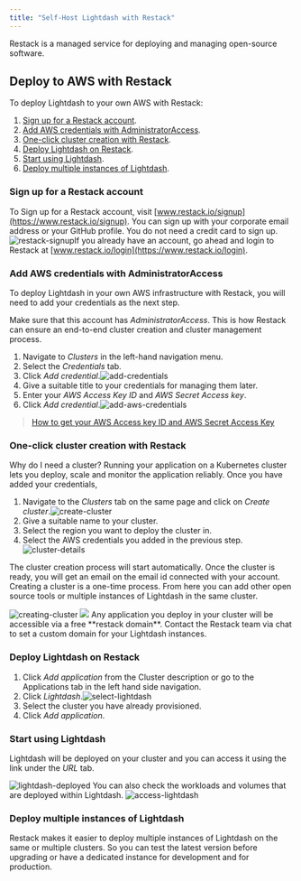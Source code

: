```yaml
---
title: "Self-Host Lightdash with Restack"
---
```


Restack is a managed service for deploying and managing open-source software.

## Deploy to AWS with Restack[](#deploy-to-aws-with-restack "Direct link to Deploy to AWS with Restack")

To deploy Lightdash to your own AWS with Restack:

1. [Sign up for a Restack account](#sign-up-for-a-restack-account).
2. [Add AWS credentials with AdministratorAccess](#add-aws-credentials-with-administratoraccess).
3. [One-click cluster creation with Restack](#one-click-cluster-creation-with-restack).
4. [Deploy Lightdash on Restack](#deploy-lightdash-on-restack).
5. [Start using Lightdash](#start-using-lightdash).
6. [Deploy multiple instances of Lightdash](#deploy-multiple-instances-of-lightdash).

### Sign up for a Restack account[](#sign-up-for-a-restack-account "Direct link to Sign up for a Restack account")

To Sign up for a Restack account, visit [www.restack.io/signup](https://www.restack.io/signup). You can sign up with your corporate email address or your GitHub profile. You do not need a credit card to sign up.![restack-signup](/images/self-host/restack-sign-up-60fca1b9c951d0d6ccb452e821822fc3.png)If you already have an account, go ahead and login to Restack at [www.restack.io/login](https://www.restack.io/login).

### Add AWS credentials with AdministratorAccess[](#add-aws-credentials-with-administratoraccess "Direct link to Add AWS credentials with AdministratorAccess")

To deploy Lightdash in your own AWS infrastructure with Restack, you will need to add your credentials as the next step.

Make sure that this account has _AdministratorAccess_. This is how Restack can ensure an end-to-end cluster creation and cluster management process.

1. Navigate to _Clusters_ in the left-hand navigation menu.
2. Select the _Credentials_ tab.
3. Click _Add credential_.![add-credentials](/images/self-host/restack-add-credentials-169204966d7f6e01aa644c1d96b950c4.png)
4. Give a suitable title to your credentials for managing them later.
5. Enter your _AWS Access Key ID_ and _AWS Secret Access key_.
6. Click _Add credential_.![add-aws-credentials](/images/self-host/restack-add-AWS-creds-3e97bb5d65365673914685cb89a5dbaa.png)

> [How to get your AWS Access key ID and AWS Secret Access Key](https://docs.aws.amazon.com/accounts/latest/reference/root-user-access-key.html)

### One-click cluster creation with Restack[](#one-click-cluster-creation-with-restack "Direct link to One-click cluster creation with Restack")


<Info>
Why do I need a cluster?
Running your application on a Kubernetes cluster lets you deploy, scale and monitor the application reliably.
</Info>
Once you have added your credentials,

1. Navigate to the _Clusters_ tab on the same page and click on _Create cluster_.![create-cluster](/images/self-host/restack-create-cluster-1e9c62264d5201a393d39e577fd9d8e4.png)
2. Give a suitable name to your cluster.
3. Select the region you want to deploy the cluster in.
4. Select the AWS credentials you added in the previous step.![cluster-details](/images/self-host/restack-cluster-details-d5c9900aebf5122b3907e650751cbd10.png)

The cluster creation process will start automatically. Once the cluster is ready, you will get an email on the email id connected with your account.
Creating a cluster is a one-time process. From here you can add other open source tools or multiple instances of Lightdash in the same cluster.

<Frame>
  <img src="/images/self-host/restack-creating-cluster-bfd79ccdca33c306c4d8465aa94351f8.png) " alt="creating-cluster"/>
</Frame>

<Frame>
 <img src="/images/self-host/restack-cluster-created-f0eb361b83b19f425d6abcaa6dfc2917.png"/>
</Frame>
Any application you deploy in your cluster will be accessible via a free **restack domain**.
Contact the Restack team via chat to set a custom domain for your Lightdash instances.

### Deploy Lightdash on Restack[](#deploy-lightdash-on-restack "Direct link to Deploy Lightdash on Restack")

1. Click _Add application_ from the Cluster description or go to the Applications tab in the left hand side navigation.
2. Click _Lightdash_.![select-lightdash](/images/self-host/select-lightdash-e0ba5ca5028a2f2899e0dfe4750ba356.png)
3. Select the cluster you have already provisioned.
4. Click _Add application_.

### Start using Lightdash[](#start-using-lightdash "Direct link to Start using Lightdash")

Lightdash will be deployed on your cluster and you can access it using the link under the _URL_ tab.
<Frame>
  <img src="/images/self-host/lightdash-deployed-b06dab0086da07006bced5adee14f908.png" alt="lightdash-deployed"/>
</Frame>
You can also check the workloads and volumes that are deployed within Lightdash.
<Frame>
  <img src="/images/self-host/lightdash-access-9f1d9535c0f58fc257acc56a751e1c4d.png" alt="access-lightdash"/>
</Frame>


### Deploy multiple instances of Lightdash[](#deploy-multiple-instances-of-lightdash "Direct link to Deploy multiple instances of Lightdash")

Restack makes it easier to deploy multiple instances of Lightdash on the same or multiple clusters.
So you can test the latest version before upgrading or have a dedicated instance for development and for production.
